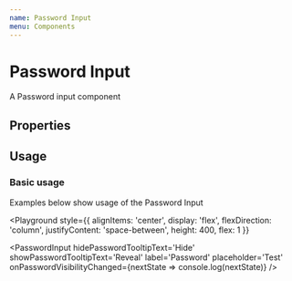 ```yaml
---
name: Password Input
menu: Components
---
```



# Password Input

A Password input component

## Properties

<Props of={PasswordInput} />

## Usage

### Basic usage

Examples below show usage of the Password Input

<Playground
  style={{
    alignItems: 'center',
    display: 'flex',
    flexDirection: 'column',
    justifyContent: 'space-between',
    height: 400,
    flex: 1
  }}
>
  <PasswordInput
    hidePasswordTooltipText='Hide'
    showPasswordTooltipText='Reveal'
    label='Password'
    placeholder='Test'
  />
  <PasswordInput
    hidePasswordTooltipText='Hide'
    showPasswordTooltipText='Reveal'
    label='Password'
    placeholder='Test'
    onPasswordVisibilityChanged={nextState => console.log(nextState)}
  />
  <PasswordInput
    hidePasswordTooltipText='Hide'
    showPasswordTooltipText='Reveal'
  />
  <PasswordInput
    hidePasswordTooltipText='Hide'
    showPasswordTooltipText='Reveal'
    disabled
  />
  <PasswordInput
    hidePasswordTooltipText='Hide'
    showPasswordTooltipText='Reveal'
    feedbackType='warning'
    feedbackText='This password contains invalid characters'
  />
  <PasswordInput
    hidePasswordTooltipText='Hide'
    showPasswordTooltipText='Reveal'
    feedbackType='error'
    feedbackText='Wrong password'
  />
</Playground>
